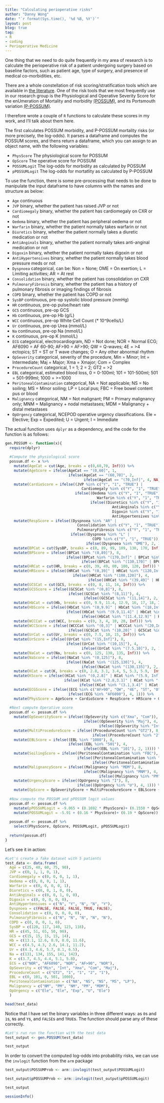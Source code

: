 ```yaml
---
title: "Calculating perioperative risks"
author: "Danny Wong"
date: "`r format(Sys.time(), '%d %B, %Y')`"
layout: post
blog: true
tag:
- R
- coding
- Perioperative Medicine
---
```


One thing that we need to do quite frequently in my area of research is to calculate the perioperative risk of a patient undergoing surgery based on baseline factors, such as patient age, type of surgery, and presence of medical co-morbidities, etc.

There are a whole constellation of risk scoring/stratification tools which are available in [the literature](https://www.ncbi.nlm.nih.gov/pubmed/24195875). One of the risk tools that we most frequently use in our research group is the Physiological and Operative Severity Score for the enUmeration of Mortality and morbidity [(POSSUM)](http://onlinelibrary.wiley.com/doi/10.1002/bjs.1800780327/abstract), and its Portsmouth variation [(P-POSSUM)](https://onlinelibrary.wiley.com/doi/abs/10.1046/j.1365-2168.1998.00840.x).

I therefore wrote a couple of `R` functions to calculate these scores in my work, and I'll talk about them here.

The first calculates POSSUM morbidity, and P-POSSUM mortality risks (or more precisely, the log-odds). It parses a dataframe and computes the POSSUM scores, and thens return a dataframe, which you can assign to an object name, with the following variables:

  - `PhysScore`      The physiological score for POSSUM
  - `OpScore`        The operative score for POSSUM
  - `POSSUMLogit`    The log-odds for morbidity as calculated by POSSUM
  - `pPOSSUMLogit`   The log-odds for mortatlity as calculated by P-POSSUM

To use the function, there is some pre-processing that needs to be done to manipulate the input dataframe to have columns with the names and structure as below:

  - `Age`            continuous
  - `JVP`            binary, whether the patient has raised JVP or not
  - `Cardiomegaly`   binary, whether the patient has cardiomegaly on CXR or not
  - `Oedema`         binary, whether the patient has peripheral oedema or not
  - `Warfarin`       binary, whether the patient normally takes warfarin or not
  - `Diuretics`      binary, whether the patient normally takes a diuretic medication or not
  - `AntiAnginals`   binary, whether the patient normally takes anti-anginal medication or not
  - `Digoxin`        binary, whether the patient normally takes digoxin or not
  - `AntiHypertensives`  binary, whether the patient normally takes blood pressure meds or not
  - `Dyspnoea`       categorical, can be: Non = None; OME = On exertion; L = Limiting activities; AR = At rest
  - `Consolidation`  binary, whether the patient has consolidation on CXR
  - `PulmonaryFibrosis`  binary, whether the patient has a history of pulmonary fibrosis or imaging findings of fibrosis
  - `COPD`           binary, whether the patient has COPD or not
  - `SysBP`          continuous, pre-op systolic blood pressure (mmHg)
  - `HR`             continuous, pre-op pulse/heart rate
  - `GCS`            continuous, pre-op GCS
  - `Hb`             continuous, pre-op Hb (g/L)
  - `WCC`            continuous, pre-op White Cell Count (* 10^9cells/L)
  - `Ur`             continuous, pre-op Urea (mmol/L)
  - `Na`             continuous, pre-op Na (mmol/L)
  - `K`              continuous, pre-op K (mmol/L)
  - `ECG`            categorical, electrocardiogram, ND = Not done; NOR = Normal ECG; AF6090 = AF 60-90; AF>90 = AF>90; QW = Q-waves; 4E = >4 ectopics; ST = ST or T wave changes; O = Any other abnormal rhythm
  - `OpSeverity`     categorical, severity of the procedure, Min = Minor; Int = Intermediate; Maj = Major; Xma = Xmajor; Com = Complex
  - `ProcedureCount` categorical, 1 = 1; 2 = 2; GT2 = >2
  - `EBL`            categorical, estimated blood loss, 0 = 0-100ml; 101 = 101-500ml; 501 = 501-999ml; 1000 = >=1000
  - `PeritonealContamination`  categorical, NA = Not applicable; NS = No soiling; MS = Minor soiling; LP = Local pus; FBC = Free bowel content pus or blood
  - `Malignancy`     categorical, NM = Not malignant; PM = Primary malignancy only; MNM = Malignancy + nodal metastases; MDM = Malignancy + distal metastases
  - `OpUrgency`      categorical, NCEPOD operative urgency classifications. Ele = Elective; Exp = Expedited; U = Urgent; I = Immediate

The actual function uses `dplyr` as a dependency, and the code for the function is as follows:

```r
gen.POSSUM <- function(x){
  require(dplyr)
  
  #Compute the physiological score
  possum.df <- x %>% 
    mutate(AgeCat = cut(Age, breaks = c(0,60,70, Inf))) %>%
    mutate(AgeScore = ifelse(AgeCat == "(0,60]", 1,
                             ifelse(AgeCat == "(60,70]", 2, 
                                    ifelse(AgeCat == "(70,Inf]", 4, NA)))) %>%
    mutate(CardioScore = ifelse((JVP %in% c("Y", "1", "TRUE") |
                                   Cardiomegaly %in% c("Y", "1", "TRUE")), 8,
                                ifelse((Oedema %in% c("Y", "1", "TRUE") | 
                                          Warfarin %in% c("Y", "1", "TRUE")), 4,
                                       ifelse((Diuretics %in% c("Y", "1", "TRUE") | 
                                                 AntiAnginals %in% c("Y", "1", "TRUE") | 
                                                 Digoxin %in% c("Y", "1", "TRUE") | 
                                                 AntiHypertensives %in% c("Y", "1", "TRUE")), 2, 1)))) %>%
    mutate(RespScore = ifelse((Dyspnoea %in% "AR" |
                                 Consolidation %in% c("Y", "1", "TRUE") |
                                 PulmonaryFibrosis %in% c("Y", "1", "TRUE")), 8, 
                              ifelse((Dyspnoea %in% "L" |
                                        COPD %in% c("Y", "1", "TRUE")), 4, 
                                     ifelse((Dyspnoea %in% "OME"), 2, 1)))) %>%
    mutate(BPCat = cut(SysBP, breaks = c(0, 89, 99, 109, 130, 170, Inf))) %>%
    mutate(BPScore = ifelse((BPCat %in% "(0,89]"), 8, 
                            ifelse((BPCat %in% "(170,Inf]" | BPCat %in% "(89,99]"), 4,
                                   ifelse((BPCat %in% "(130,170]" | BPCat %in% "(99,109]"), 2, 1)))) %>%
    mutate(HRCat = cut(HR, breaks = c(0, 39, 49, 80, 100, 120, Inf))) %>%
    mutate(HRScore = ifelse((HRCat %in% "(0,39]" | HRCat %in% "(120,Inf]"), 8, 
                               ifelse((HRCat %in% "(100,120]"), 4,
                                      ifelse((HRCat %in% "(39,49]" | HRCat %in% "(80,100]"), 2, 1)))) %>%
    mutate(GCSCat = cut(GCS, breaks = c(0, 8, 11, 14, Inf))) %>%
    mutate(GCSScore = ifelse((GCSCat %in% "(0,8]"), 8, 
                             ifelse((GCSCat %in% "(8,11]"), 4,
                                    ifelse((GCSCat %in% "(11,14]"), 2, 1)))) %>%
    mutate(HbCat = cut(Hb, breaks = c(0, 9.9, 11.4, 12.9, 16, 17, 18, Inf))) %>%
    mutate(HbScore = ifelse((HbCat %in% "(0,9.9]" | HbCat %in% "(18,Inf]"), 8, 
                            ifelse((HbCat %in% "(9.9,11.4]" | HbCat %in% "(17,18]"), 4,
                                   ifelse((HbCat %in% "(11.4,12.9]" | HbCat %in% "(16,17]"), 2, 1)))) %>%
    mutate(WCCCat = cut(WCC, breaks = c(0, 3, 4, 10, 20, Inf))) %>%
    mutate(WCCScore = ifelse((WCCCat %in% "(0,3]" | WCCCat %in% "(20,Inf]"), 4, 
                             ifelse((GCSCat %in% "(10,20]" | GCSCat %in% "(3,4]"), 2, 1))) %>%
    mutate(UrCat = cut(Ur, breaks = c(0, 7.5, 10, 15, Inf))) %>%
    mutate(UrScore = ifelse((UrCat %in% "(15,Inf]"), 8, 
                            ifelse((UrCat %in% "(10,15]"), 4,
                                   ifelse((UrCat %in% "(7.5,10]"), 2, 1)))) %>%
    mutate(NaCat = cut(Na, breaks = c(0, 125, 130, 135, Inf))) %>%
    mutate(NaScore = ifelse((NaCat %in% "(0,125]"), 8, 
                            ifelse((NaCat %in% "(125,130]"), 4,
                                   ifelse((NaCat %in% "(130,135]"), 2, 1)))) %>%
    mutate(KCat = cut(K, breaks = c(0, 2.8, 3.1, 3.4, 5, 5.3, 5.9,  Inf))) %>%
    mutate(KScore = ifelse((KCat %in% "(0,2.8]" | KCat %in% "(5.9, Inf]"), 8, 
                           ifelse((KCat %in% "(2.8,3.1]" | KCat %in% "(5.3,5.9]"), 4,
                                  ifelse((KCat %in% "(3.1,3.4]" | KCat %in% "(5,5.3]"), 2, 1)))) %>%
    mutate(ECGScore = ifelse((ECG %in% c("AF>90", "QW", "4E", "ST", "O")), 8,
                             ifelse((ECG %in% "AF6090"), 4, 1))) %>%
    mutate(PhysScore = AgeScore + CardioScore + RespScore + HRScore + GCSScore + HbScore + WCCScore + UrScore + NaScore + KScore + ECGScore)
  
  #Next compute Operative score
  possum.df <- possum.df %>%
    mutate(OpSeverityScore = ifelse((OpSeverity %in% c("Xma", "Com")), 8, 
                                    ifelse((OpSeverity %in% "Maj"), 4,
                                           ifelse((OpSeverity %in% "Int"), 2, 1)))) %>%
    mutate(MultiProcedureScore = ifelse((ProcedureCount %in% "GT2"), 8,
                                        ifelse((ProcedureCount %in% "2"), 4, 1))) %>%
    mutate(EBLScore = ifelse((EBL %in% "1000"), 8,
                             ifelse((EBL %in% "501"), 4,
                                    ifelse((EBL %in% "101"), 2, 1)))) %>%
    mutate(SoilingScore = ifelse((PeritonealContamination %in% "FBC"), 8,
                                 ifelse((PeritonealContamination %in% "LP"), 4,
                                        ifelse((PeritonealContamination %in% "MS"), 2, 1)))) %>%
    mutate(MalignancyScore = ifelse((Malignancy %in% "MDM"), 8,
                                    ifelse((Malignancy %in% "MNM"), 4,
                                           ifelse((Malignancy %in% "PM"), 2, 1)))) %>%
    mutate(UrgencyScore = ifelse((OpUrgency %in% "I"), 8,
                                 ifelse((OpUrgency %in% "U"), 4, 1))) %>%
    mutate(OpScore = OpSeverityScore + MultiProcedureScore + EBLScore + SoilingScore + MalignancyScore + UrgencyScore)
  
  #Now compute the POSSUM and pPOSSUM logit values
  possum.df <- possum.df %>%
    mutate(pPOSSUMLogit = -9.065 + (0.1692 * PhysScore)+ (0.1550 * OpScore)) %>%
    mutate(POSSUMLogit = -5.91 + (0.16 * PhysScore)+ (0.19 * OpScore))
  
  possum.df <- possum.df %>%
    select(PhysScore, OpScore, POSSUMLogit, pPOSSUMLogit)
  
  return(possum.df)
}
```

Let's see it in action:

```r
#Let's create a fake dataset with 5 patients
test_data <- data.frame(
  Age = c(25, 40, 60, 75, 90),
  JVP = c(0, 1, 1, 0, 1),
  Cardiomegaly = c(0, 0, 0, 1, 1),
  Oedema = c(0, 0, 0, 1, 1),
  Warfarin = c(0, 0, 0, 0, 1),
  Diuretics = c(0, 0, 1, 0, 0),
  AntiAnginals = c(0, 0, 1, 0, 0),
  Digoxin = c(0, 0, 0, 0, 0),
  AntiHypertensives = c("N", "Y", "N", "N", "Y"),
  Dyspnoea = c(FALSE, FALSE, FALSE, TRUE, FALSE),
  Consolidation = c(0, 0, 0, 0, 0),
  PulmonaryFibrosis = c("N", "N", "N", "N", "N"),
  COPD = c(0, 0, 0, 1, 0),
  SysBP = c(120, 117, 140, 123, 118),
  HR = c(45, 51, 65, 50, 90),
  GCS = c(15, 15, 15, 15, 14),
  Hb = c(13.1, 12.6, 8.9, 8.0, 11.6),
  WCC = c(4.5, 4.3, 2.6, 14.1, 11.2),
  Ur = c(4.3, 4.6, 5.7, 8.1, 6.5),
  Na = c(131, 134, 155, 141, 142),
  K = c(3.7, 4.5, 4.4, 5.1, 5.8),
  ECG = c("NOR", "AF6090", "NOR", "AF>90", "NOR"),
  OpSeverity = c("Min", "Int", "Xma", "Com", "Maj"),
  ProcedureCount = c("GT2", "1", "1", "2", "1"),
  EBL = c(0, 101, 0, 501, 1000),
  PeritonealContamination = c("NA", "NS", "NS", "MS", "LP"),
  Malignancy = c("NM", "PM", "NM", "PM", "MDM"),
  OpUrgency = c("Ele", "Ele", "Exp", "U", "Ele")
  )

head(test_data)
```

Notice that I have set the binary variables in three different ways: as `0`s and `1`s, `N`s and `Y`s, and `FALSE`s and `TRUE`s. The function should parse any of these correctly.

```r
#Let's run run the function with the test data
test_output <- gen.POSSUM(test_data)

test_output
```

In order to convert the computed log-odds into probability risks, we can use the `invlogit` function from the `arm` package

```r
test_output$POSSUMProb <- arm::invlogit(test_output$POSSUMLogit)

test_output$pPOSSUMProb <- arm::invlogit(test_output$pPOSSUMLogit)

test_output
```

```r
sessionInfo()
```